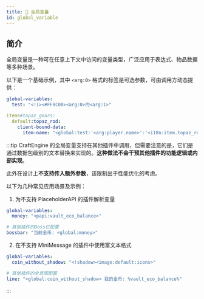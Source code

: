 ```yaml
---
title: 🔢 全局变量
id: global_variable
---
```


## 简介

全局变量是一种可在任意上下文中访问的变量类型，广泛应用于表达式、物品数据等多种场景。

以下是一个基础示例，其中 `<arg:0>` 格式的标签是可选参数，可由调用方动态提供：

```yaml
global-variables:
  test: "<!i><#FF8C00><arg:0>的<arg:1>"
```

```yaml
items#topaz_gears:
  default:topaz_rod:
    client-bound-data:
      item-name: "<global:test:'<arg:player.name>':'<i18n:item.topaz_rod>'>"
```

:::tip
CraftEngine 的全局变量支持在其他插件中调用，但需要注意的是，它们是通过数据包级别的文本替换来实现的。**这种做法不会干预其他插件的功能逻辑或内部实现**。

此外在设计上**不支持传入额外参数**，该限制出于性能优化的考虑。 

以下为几种常见应用场景及示例：

1. 为不支持 PlaceholderAPI 的插件解析变量
```yaml
global-variables:
  money: "<papi:vault_eco_balance>"
```

```yaml
# 其他插件的Boss栏配置
bossbar: "当前金币: <global:money>"
```

2. 在不支持 MiniMessage 的插件中使用富文本格式
```yaml
global-variables:
  coin_without_shadow: "<!shadow><image:default:icons>"
```

```yaml
# 其他插件的全息图配置
line: "<global:coin_without_shadow> 我的金币: %vault_eco_balance%"
```

:::
